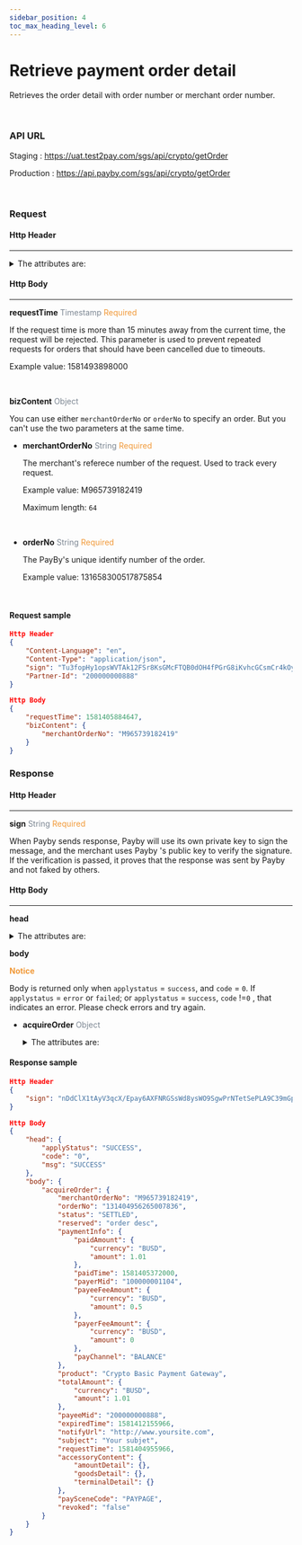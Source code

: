 ```yaml
---
sidebar_position: 4
toc_max_heading_level: 6
---
```



# Retrieve payment order detail

Retrieves the order detail with order number or merchant order number.

<br />

### API URL

Staging : https://uat.test2pay.com/sgs/api/crypto/getOrder

Production : https://api.payby.com/sgs/api/crypto/getOrder

<br />

### Request

#### Http Header

---


<details>
  <summary>The attributes are:</summary>

  <RequestHeader/>
</details>

#### Http Body

---

**requestTime** <font color = ' #7d8793'>Timestamp</font> <font color = '#f19938'>Required</font>

If the request time is more than 15 minutes away from the current time, the request will be rejected. This parameter is used to prevent repeated requests for orders that should have been cancelled due to timeouts.

Example value: 1581493898000

<br />

**bizContent** <font color = ' #7d8793'>Object</font>

You can use either `merchantOrderNo` or `orderNo` to specify an order. But you can't use the two parameters at the same time.

- **merchantOrderNo** <font color = ' #7d8793'>String</font> <font color = '#f19938'>Required</font>

  The merchant's referece number of the request. Used to track every request.

  Example value: M965739182419

  Maximum length: `64`

  <br />

- **orderNo** <font color = ' #7d8793'>String</font> <font color = '#f19938'>Required</font>

  The PayBy's unique identify number of the order.

  Example value: 131658300517875854

  <br />

#### Request sample

```json
Http Header
{
    "Content-Language": "en",
    "Content-Type": "application/json",
    "sign": "Tu3fopHy1opsWVTAk12FSr8KsGMcFTQB0dOH4fPGrG8iKvhcGCsmCr4kOy3CBmv7zXpBNfMxoRW33YPz0Zm6503CDnqxlOZGaOCFSmwnsE01vDzZL489wPj5HEKJ7kk70/muDMiUwJubZoXVtmOGhpvvczJDYIhP/5kpwSkucdkjZwrlp7IGqoFHrgKgZXXieOsUlGJHb9xg+HchtCqCYaOvX+gIK/o88SdgogvGm8NW/N4dzBhnfbwPcC7ue3MO8mwCDkJ/5KavK8TEotSeTvFEyhAvzrd41ccg47SWXZ4UnhvwT06iIYZ67G4Xg24Bc97cQe1XFM9CPd+/8w7uDA==",
    "Partner-Id": "200000000888"
}

Http Body
{
    "requestTime": 1581405884647,
    "bizContent": {
        "merchantOrderNo": "M965739182419"
    }
}
```

### Response

#### Http Header

---

**sign** <font color = ' #7d8793'>String</font> <font color = '#f19938'>Required</font>

When Payby sends response, Payby will use its own private key to sign the message, and the merchant uses Payby 's public key to verify the signature. If the verification is passed, it proves that the response was sent by Payby and not faked by others.

#### Http Body

---

**head**

<details>
  <summary>The attributes are:</summary>
  <ResponseHead />
</details>

**body**

**<font color = '#f19938'>Notice </font>**

Body is returned only when `applystatus` = `success`, and `code` = `0`.
If `applystatus` = `error` or `failed`; or `applystatus` = `success`, `code` !=`0` , that indicates an error. Please check errors and try again.

- **acquireOrder** <font color = ' #7d8793'>Object</font>

  <details>
  <summary>The attributes are:</summary>

  - **requestTime** <font color = ' #7d8793'>Timestamp</font> <font color = '#f19938'>Required</font>

    Request time passed by the merchant when placing the order.

    Example value: 1581493898000

    <br />

  - **merchantOrderNo** <font color = ' #7d8793'>String</font> <font color = '#f19938'>Required</font>

    The merchant's referece number of the request. Used to track every request.

    Example value: M965739182419

    Maximum length: `64`

    <br />

  - **orderNo** <font color = ' #7d8793'>String</font> <font color = '#f19938'>Required</font>

    The PayBy's unique identification number of the order.

    Example value: 131658300517875854

    <br />

  - **status** <font color = ' #7d8793'>Enum</font> <font color = '#f19938'>Required</font>

    The possible values are:

    `CREATED`. The order has been created.

    `PAID_SUCCESS`. The order has been successfully paid.

    `SETTLED`. The order has been paid and the fund has been settled to merchant's account.

    `FAILURE`. The order has been cancelled or expired.

    <br />

  - **paymentInfo** <font color = ' #7d8793'>Object</font>

    <details>
      <summary>The attributes are:</summary>

      <PaymentInfo />
  
    </details>

  - **product** <font color = ' #7d8793'>String</font> <font color = '#f19938'>Required</font>

    The product name related to the payment scene parameter used in the order. This product name is only used for PayBy internal classification.

    Example value: Crypto Basic Payment Gateway

    <br />

  - **totalAmount** <font color = ' #7d8793'>Money</font> <font color = '#f19938'>Required</font>

    The order amout intended to collect from the payer.

    <br />

  - **payeeMid** <font color = ' #7d8793'>String</font> <font color = '#f19938'>Required</font>

    The payee's member ID in PayBy.

    Example value: 200001200101

    <br />

  - **expiredTime** <font color = ' #7d8793'>TimeStamp</font> <font color = '#f19938'>Required</font>

    The order expiration time, after which the payment cannot be completed.

    Example value: 1581493898000

    <br />

  - **notifyUrl** <font color = ' #7d8793'>String</font> <font color = '#f19938'>Required</font>

    To receive asynchronous notifications of order status updates, the merchant can pass the notify URL in the request to place order.

    Example value: https://www.yoursite.com

    <br />

  - **subject** <font color = ' #7d8793'>String</font> <font color = '#f19938'>Required</font>

    Description of this order.

    Example value: iPhone.

    <br />

  - **accessoryContent** <font color = ' #7d8793'>String</font>

    Used for storing additional information about the order.

    <br />

  - **paySceneCode** <font color = ' #7d8793'>Enum</font> <font color = '#f19938'>Required</font>

    Payment scene you are going to use. For this scenario, the code is `PAYPAGE`.

    <br />

  - **paySceneParams** <font color = ' #7d8793'>String</font> <font color = '#f19938'>Required</font>

    Different payment scenarios need to pass different scenario parameters. For this scenario, your need to pass `redirectUrl`.

    <br />

  - **deviceId** <font color = ' #7d8793'>String</font>

    If the transaction wad made on a terminal or virtual device, the device id can be passed for transaction data statistic.
    Note that this parameter must be passed if you are using the secondary merchant function.

    <br />

  - **failCode** <font color = ' #7d8793'>String</font>

    If the order status is `FAILURE`, the code to identify the exact reason.

    Example value: 504

    <br />

  - **failDes** <font color = ' #7d8793'>String</font>

    If the order status is `FAILURE`, the failure reason.

    Example value: SERVICE_TIMEOUT

    <br />

  - **revoked** <font color = ' #7d8793'>Boolean</font> <font color = '#f19938'>Required</font>

    If true, it means that the payment has been made but then cancelled.

    <br />

  - **reserved** <font color = ' #7d8793'>String</font>

    Merchant's notes for the order.

    Example value: June campaign order.

    Maximum length: `200`

  </details>

#### Response sample

```json
Http Header
{
    "sign": "nDdClX1tAyV3qcX/Epay6AXFNRGSsWd8ysWO9SgwPrNTetSePLA9C39mGp6qRbjJeqXLEnYLwSkBu5eKdtyVX3tflGLiV2kvRjVfYpTCjXdVL2Pcnv2w+ghjHe2jL988iklk7q5AjAgdtXNphpHcTes9pk6W3bVCbvijH6at0fExUtZ91L1LrnPGELT1IJm/lFW3w4KLh0Gxs7FzDPI9RDfUemObNlRzV8kCtkWahwPgs/hBnS69GyYDKN7ihQX2UiLuP239wl6IA+VG/ZZKHPhLs8bbuOS+LKWORIp6jRt+JsAx7c/Ot1RNyOnHKxPRKJ8bVTohEp39yUz/HwG8oA=="
}

Http Body
{
    "head": {
        "applyStatus": "SUCCESS",
        "code": "0",
        "msg": "SUCCESS"
    },
    "body": {
        "acquireOrder": {
            "merchantOrderNo": "M965739182419",
            "orderNo": "131404956265007836",
            "status": "SETTLED",
            "reserved": "order desc",
            "paymentInfo": {
                "paidAmount": {
                    "currency": "BUSD",
                    "amount": 1.01
                },
                "paidTime": 1581405372000,
                "payerMid": "100000001104",
                "payeeFeeAmount": {
                    "currency": "BUSD",
                    "amount": 0.5
                },
                "payerFeeAmount": {
                    "currency": "BUSD",
                    "amount": 0
                },
                "payChannel": "BALANCE"
            },
            "product": "Crypto Basic Payment Gateway",
            "totalAmount": {
                "currency": "BUSD",
                "amount": 1.01
            },
            "payeeMid": "200000000888",
            "expiredTime": 1581412155966,
            "notifyUrl": "http://www.yoursite.com",
            "subject": "Your subjet",
            "requestTime": 1581404955966,
            "accessoryContent": {
                "amountDetail": {},
                "goodsDetail": {},
                "terminalDetail": {}
            },
            "paySceneCode": "PAYPAGE",
            "revoked": "false"
        }
    }
}
```
